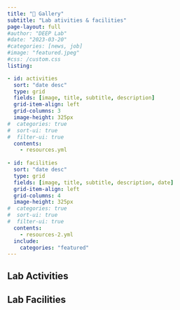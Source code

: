 ```yaml
---
title: "🍵 Gallery"
subtitle: "Lab ativities & facilities"
page-layout: full
#author: "DEEP Lab"
#date: "2023-03-20"
#categories: [news, job]
#image: "featured.jpeg"
#css: /custom.css
listing: 

- id: activities
  sort: "date desc"
  type: grid
  fields: [image, title, subtitle, description]
  grid-item-align: left
  grid-columns: 3
  image-height: 325px
#  categories: true
#  sort-ui: true
#  filter-ui: true
  contents:
    - resources.yml
  
- id: facilities
  sort: "date desc"
  type: grid
  fields: [image, title, subtitle, description, date]
  grid-item-align: left
  grid-columns: 4
  image-height: 325px
#  categories: true
#  sort-ui: true
#  filter-ui: true
  contents: 
    - resources-2.yml
  include: 
    categories: "featured"
---
```



## Lab Activities

:::{#activities}
:::

## Lab Facilities

:::{#facilities}
:::



